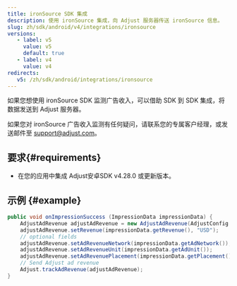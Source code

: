 ```yaml
---
title: ironSource SDK 集成
description: 使用 ironSource 集成，向 Adjust 服务器传送 ironSource 信息。
slug: zh/sdk/android/v4/integrations/ironsource
versions:
   - label: v5
     value: v5
     default: true
   - label: v4
     value: v4
redirects:
   v5: /zh/sdk/android/integrations/ironsource
---
```


如果您想使用 ironSource SDK 监测广告收入，可以借助 SDK 到 SDK 集成，将数据发送到 Adjust 服务器。

<Callout type="note">

如果您对 ironSource 广告收入监测有任何疑问，请联系您的专属客户经理，或发送邮件至 [support@adjust.com](mailto:support@adjust.com)。

</Callout>

## 要求\{\#requirements\}

- 在您的应用中集成 Adjust安卓SDK v4\.28\.0 或更新版本。

## 示例 \{\#example\}

<Tabs>
<Tab title="Java">

```java
public void onImpressionSuccess (ImpressionData impressionData) {
    AdjustAdRevenue adjustAdRevenue = new AdjustAdRevenue(AdjustConfig.AD_REVENUE_IRONSOURCE);
    adjustAdRevenue.setRevenue(impressionData.getRevenue(), "USD");
    // optional fields
    adjustAdRevenue.setAdRevenueNetwork(impressionData.getAdNetwork());
    adjustAdRevenue.setAdRevenueUnit(impressionData.getAdUnit());
    adjustAdRevenue.setAdRevenuePlacement(impressionData.getPlacement());
    // Send Adjust ad revenue
    Adjust.trackAdRevenue(adjustAdRevenue);
}
```

</Tab>
</Tabs>
